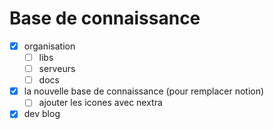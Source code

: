 # Base de connaissance

- [x]  organisation
    - [ ]  libs
    - [ ]  serveurs
    - [ ]  docs
- [x]  la nouvelle base de connaissance (pour remplacer notion)
    - [ ]  ajouter les icones avec nextra
- [x]  dev blog